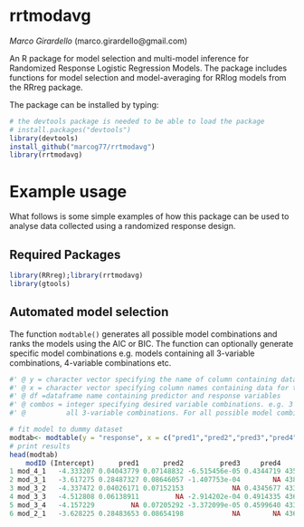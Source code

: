 # rrtmodavg
*Marco Girardello* (marco.girardello@gmail.com) 

An R package for model selection and multi-model inference for Randomized Response Logistic Regression 
Models. The package includes functions for model selection and model-averaging for RRlog models from the RRreg package.

The package can be installed by typing:

```r
# the devtools package is needed to be able to load the package
# install.packages("devtools")
library(devtools)
install_github("marcog77/rrtmodavg")
library(rrtmodavg)
``` 

# Example usage
What follows is some simple examples of how this package can be used to analyse data collected using a randomized response design. 

## Required Packages

```r
library(RRreg);library(rrtmodavg)
library(gtools)
```

## Automated model selection
The function `modtable()` generates all possible model combinations and ranks the models using the AIC or BIC.
The function can optionally generate specific model combinations e.g. models containing all 
3-variable combinations, 4-variable combinations etc. 

```r
#' @ y = character vector specifying the name of column containing data for the response variable (binary) 
#' @ x = character vector specifying column names containing data for the predictor variables
#' @ df =dataframe name containing predictor and response variables
#' @ combos = integer specifying desired variable combinations. e.g. 3 for models containing
#' @          all 3-variable combinations. For all possible model combinations specify "all".

# fit model to dummy dataset
modtab<- modtable(y = "response", x = c("pred1","pred2","pred3","pred4"),df=dummy, combos ="all")
# print results
head(modtab)
    modID (Intercept)      pred1      pred2         pred3     pred4      AIC      BIC  deltaBIC    weightBIC deltaAIC  weightAIC
1 mod_4_1   -4.333207 0.04043779 0.07148832 -6.515456e-05 0.4344719 435.9528 455.0234 14.537721 0.0004554068 3.956570 0.04097879
2 mod_3_1   -3.617275 0.28487327 0.08646057 -1.407753e-04        NA 438.4724 453.7289 13.243189 0.0008699683 6.476169 0.01162613
3 mod_3_2   -4.337472 0.04026171 0.07152153            NA 0.4345677 433.9532 449.2097  8.724007 0.0083335762 1.956987 0.11136869
4 mod_3_3   -4.512808 0.06138911         NA -2.914202e-04 0.4914335 436.7506 452.0071 11.521423 0.0020576913 4.754403 0.02749868
5 mod_3_4   -4.157229         NA 0.07205292 -3.372099e-05 0.4599640 433.9961 449.2526  8.766909 0.0081567161 1.999889 0.10900516
6 mod_2_1   -3.628225 0.28483653 0.08654198            NA        NA 436.4745 447.9169  7.431177 0.0159061784 4.478287 0.03156964

```


